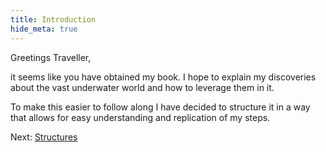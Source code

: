 ```yaml
---
title: Introduction
hide_meta: true
---
```


Greetings Traveller,

it seems like you have obtained
my book. I hope to explain my discoveries
about the vast underwater world and how to leverage them in it.

To make this easier to follow along I have decided to structure
it in a way that allows for easy understanding and
replication of my steps.

Next: [Structures](https://moddedmc.org/en/mod/1107394/docs/getting_started/structures)
